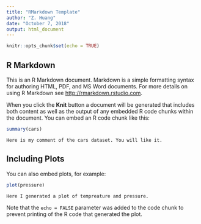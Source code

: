 ```yaml
---
title: "RMarkdown Template"
author: "Z. Huang"
date: "October 7, 2018"
output: html_document
---
```


```r
knitr::opts_chunk$set(echo = TRUE)
```

## R Markdown

This is an R Markdown document. Markdown is a simple formatting syntax for authoring HTML, PDF, and MS Word documents. For more details on using R Markdown see <http://rmarkdown.rstudio.com>.

When you click the **Knit** button a document will be generated that includes both content as well as the output of any embedded R code chunks within the document. You can embed an R code chunk like this:

```r
summary(cars)
```

```
Here is my comment of the cars dataset. You will like it.
```
## Including Plots

You can also embed plots, for example:

```r
plot(pressure)
```

```
Here I generated a plot of tempreature and pressure.
```

Note that the `echo = FALSE` parameter was added to the code chunk to prevent printing of the R code that generated the plot.
